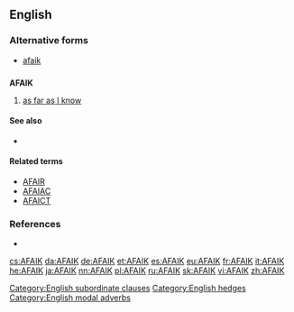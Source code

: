 ==English==

===Alternative forms===
* [[afaik]]

==={{initialism-old|en}}===
'''AFAIK'''

# {{context|Internet slang|lang=en}} [[as far as I know]]

====See also====
* {{l|en|afaik}}

====Related terms====
* [[AFAIR]]
* [[AFAIAC]]
* [[AFAICT]]

===References===
* {{reference-book |author=Spears, Richard A. |year=2000 |title=NTC's Dictionary of American Slang and Colloquial Expressions |edition=third edition |publisher=NTC |pages=p. 3 |id=ISBN 0-8442-0461-7}}

[[Category:English subordinate clauses]]
[[Category:English hedges]]
[[Category:English modal adverbs]]

[[cs:AFAIK]]
[[da:AFAIK]]
[[de:AFAIK]]
[[et:AFAIK]]
[[es:AFAIK]]
[[eu:AFAIK]]
[[fr:AFAIK]]
[[it:AFAIK]]
[[he:AFAIK]]
[[ja:AFAIK]]
[[nn:AFAIK]]
[[pl:AFAIK]]
[[ru:AFAIK]]
[[sk:AFAIK]]
[[vi:AFAIK]]
[[zh:AFAIK]]
